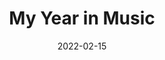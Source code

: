 ---
title: "My Year in Music"
date: 2022-02-15
class: "year-in-music-project"
static: true
link: "my-year-in-music/"
---